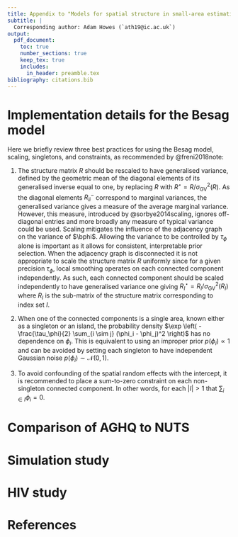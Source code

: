 ```yaml
---
title: Appendix to "Models for spatial structure in small-area estimation"
subtitle: |
  Corresponding author: Adam Howes (`ath19@ic.ac.uk`)
output:
  pdf_document:
    toc: true
    number_sections: true
    keep_tex: true
    includes:
      in_header: preamble.tex
bibliography: citations.bib
---
```


<!-- So that the tables and figures in this appendix are prefixed by "A." -->
\setcounter{table}{0}  
\renewcommand{\thetable}{A.\arabic{table}} 
\setcounter{figure}{0} 
\renewcommand{\thefigure}{A.\arabic{figure}}

\newpage

# Implementation details for the Besag model \label{app:freni}

Here we briefly review three best practices for using the Besag model, scaling, singletons, and constraints, as recommended by @freni2018note: 

1. \textit{Scaling}
The structure matrix $R$ should be rescaled to have generalised variance, defined by the geometric mean of the diagonal elements of its generalised inverse
\begin{equation}
    \sigma^2_{\text{GV}}(R) = \prod_{i = 1}^n (R^-_{ii})^{1/n} = \exp \left( \frac{1}{n} \sum_{i = 1}^n \log (R^-_{ii}) \right),
\end{equation}
equal to one, by replacing $R$ with $R^\star = R / \sigma^2_{\text{GV}}(R)$.
As the diagonal elements $R^-_{ii}$ correspond to marginal variances, the generalised variance gives a measure of the average marginal variance.
However, this measure, introduced by @sorbye2014scaling, ignores off-diagonal entries and more broadly any measure of typical variance could be used.
Scaling mitigates the influence of the adjacency graph on the variance of $\bphi$.
Allowing the variance to be controlled by $\tau_\phi$ alone is important as it allows for consistent, interpretable prior selection.
When the adjacency graph is disconnected it is not appropriate to scale the structure matrix $R$ uniformly since for a given precision $\tau_\phi$, local smoothing operates on each connected component independently.
As such, each connected component should be scaled independently to have generalised variance one giving $R^\star_I = R_I / \sigma^2_{\text{GV}}(R_I)$ where $R_I$ is the sub-matrix of the structure matrix corresponding to index set $I$.

2.
\textit{Singletons}
When one of the connected components is a single area, known either as a singleton or an island, the probability density $\exp \left( -\frac{\tau_\phi}{2} \sum_{i \sim j} (\phi_i - \phi_j)^2 \right)$ has no dependence on $\phi_i$.
This is equivalent to using an improper prior $p(\phi_i) \propto 1$ and can be avoided by setting each singleton to have independent Gaussian noise $p(\phi_i) \sim \mathcal{N}(0, 1)$.

3.
\textit{Constraints}
To avoid confounding of the spatial random effects with the intercept, it is recommended to place a sum-to-zero constraint on each non-singleton connected component.
In other words, for each $|I| > 1$ that $\sum_{i \in I} \phi_i = 0$.

\clearpage

# Comparison of AGHQ to NUTS \label{app:aghq-nuts}

\clearpage

# Simulation study

\begin{figure}[h]
\centering
\makebox[\textwidth][c]{\includegraphics[page=1]{depends/crps-boxplot-rho.pdf}}
\label{fig:crps-boxplot-rho-1}
\end{figure}

\begin{figure}[h]
\centering
\makebox[\textwidth][c]{\includegraphics[page=2]{depends/crps-boxplot-rho.pdf}}
\label{fig:crps-boxplot-rho-2}
\end{figure}

\begin{figure}[h]
\centering
\makebox[\textwidth][c]{\includegraphics[page=3]{depends/crps-boxplot-rho.pdf}}
\label{fig:crps-boxplot-rho-3}
\end{figure}

\begin{figure}[h]
\centering
\makebox[\textwidth][c]{\includegraphics[page=4]{depends/crps-boxplot-rho.pdf}}
\label{fig:crps-boxplot-rho-4}
\end{figure}

\begin{figure}[h]
\centering
\makebox[\textwidth][c]{\includegraphics[page=5]{depends/crps-boxplot-rho.pdf}}
\label{fig:crps-boxplot-rho-5}
\end{figure}

\begin{figure}[h]
\centering
\makebox[\textwidth][c]{\includegraphics[page=6]{depends/crps-boxplot-rho.pdf}}
\label{fig:crps-boxplot-rho-6}
\end{figure}

\begin{figure}[h]
\centering
\makebox[\textwidth][c]{\includegraphics[page=7]{depends/crps-boxplot-rho.pdf}}
\label{fig:crps-boxplot-rho-7}
\end{figure}

\begin{figure}[h]
\centering
\makebox[\textwidth][c]{\includegraphics[page=1]{depends/histogram-ecdf.pdf}}
\label{fig:histogram-ecdf-1}
\end{figure}

\begin{figure}[h]
\centering
\makebox[\textwidth][c]{\includegraphics[page=2]{depends/histogram-ecdf.pdf}}
\label{fig:histogram-ecdf-2}
\end{figure}

\begin{figure}[h]
\centering
\makebox[\textwidth][c]{\includegraphics[page=3]{depends/histogram-ecdf.pdf}}
\label{fig:histogram-ecdf-3}
\end{figure}

\begin{figure}[h]
\centering
\makebox[\textwidth][c]{\includegraphics[page=4]{depends/histogram-ecdf.pdf}}
\label{fig:histogram-ecdf-4}
\end{figure}

\begin{figure}[h]
\centering
\makebox[\textwidth][c]{\includegraphics[page=5]{depends/histogram-ecdf.pdf}}
\label{fig:histogram-ecdf-5}
\end{figure}

\begin{figure}[h]
\centering
\makebox[\textwidth][c]{\includegraphics[page=6]{depends/histogram-ecdf.pdf}}
\label{fig:histogram-ecdf-6}
\end{figure}

\begin{figure}[h]
\centering
\makebox[\textwidth][c]{\includegraphics[page=7]{depends/histogram-ecdf.pdf}}
\label{fig:histogram-ecdf-7}
\end{figure}

\begin{figure}[h]
\centering
\makebox[\textwidth][c]{\includegraphics[page=1]{depends/crps-maps.pdf}}
\label{fig:crps-maps-1}
\end{figure}

\begin{figure}[h]
\centering
\makebox[\textwidth][c]{\includegraphics[page=2]{depends/crps-maps.pdf}}
\label{fig:crps-maps-2}
\end{figure}

\begin{figure}[h]
\centering
\makebox[\textwidth][c]{\includegraphics[page=3]{depends/crps-maps.pdf}}
\label{fig:crps-maps-3}
\end{figure}

\begin{figure}[h]
\centering
\makebox[\textwidth][c]{\includegraphics[page=4]{depends/crps-maps.pdf}}
\label{fig:crps-maps-4}
\end{figure}

\begin{figure}[h]
\centering
\makebox[\textwidth][c]{\includegraphics[page=5]{depends/crps-maps.pdf}}
\label{fig:crps-maps-5}
\end{figure}

\begin{figure}[h]
\centering
\makebox[\textwidth][c]{\includegraphics[page=6]{depends/crps-maps.pdf}}
\label{fig:crps-maps-6}
\end{figure}

\begin{figure}[h]
\centering
\makebox[\textwidth][c]{\includegraphics[page=7]{depends/crps-maps.pdf}}
\label{fig:crps-maps-7}
\end{figure}

\clearpage

# HIV study

\clearpage

# References {#references .unnumbered}
